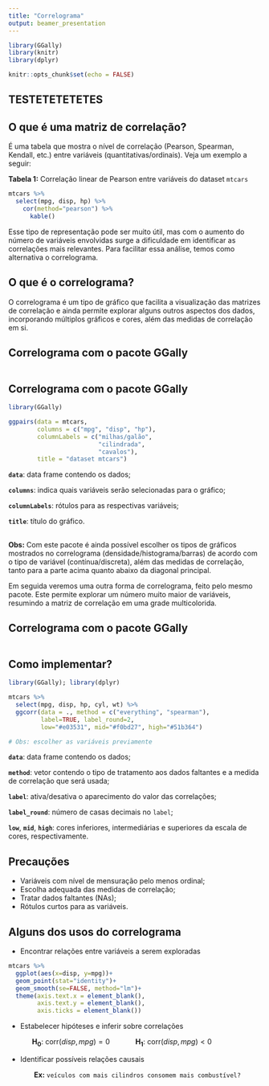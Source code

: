 ```yaml
---
title: "Correlograma"
output: beamer_presentation
---
```


```r
library(GGally)
library(knitr)
library(dplyr)

knitr::opts_chunk$set(echo = FALSE)
```

## TESTETETETETES

## O que é uma matriz de correlação?

É uma tabela que mostra o nível de correlação (Pearson, Spearman, Kendall, etc.) entre variáveis (quantitativas/ordinais). Veja um exemplo a seguir:

\footnotesize
$\textbf{Tabela 1:}$ Correlação linear de Pearson entre variáveis do dataset `mtcars`
\normalsize
```r
mtcars %>%
  select(mpg, disp, hp) %>%
    cor(method="pearson") %>%
      kable()
```

Esse tipo de representação pode ser muito útil, mas com o aumento do número de variáveis envolvidas surge a dificuldade em identificar as correlações mais relevantes. Para facilitar essa análise, temos como alternativa o correlograma.

## O que é o correlograma?

O correlograma é um tipo de gráfico que facilita a visualização das matrizes de correlação e ainda permite explorar alguns outros aspectos dos dados, incorporando múltiplos gráficos e cores, além das medidas de correlação em si.

## Correlograma com o pacote GGally

```r
```

## Correlograma com o pacote GGally

```r
library(GGally)

ggpairs(data = mtcars,
        columns = c("mpg", "disp", "hp"),
        columnLabels = c("milhas/galão",
                         "cilindrada",
                         "cavalos"),
        title = "dataset mtcars")
```

**`data`**: data frame contendo os dados;

**`columns`**: indica quais variáveis serão selecionadas para o gráfico;

**`columnLabels`**: rótulos para as respectivas variáveis;

**`title`**: título do gráfico.

## 

**Obs:** Com este pacote é ainda possível escolher os tipos de gráficos mostrados no correlograma (densidade/histograma/barras) de acordo com o tipo de variável (contínua/discreta), além das medidas de correlação, tanto para a parte acima quanto abaixo da diagonal principal.

Em seguida veremos uma outra forma de correlograma, feito pelo mesmo pacote. Este permite explorar um número muito maior de variáveis, resumindo a matriz de correlação em uma grade multicolorida.

## Correlograma com o pacote GGally

```r
```

## Como implementar?

```r
library(GGally); library(dplyr)

mtcars %>%
  select(mpg, disp, hp, cyl, wt) %>%
  ggcorr(data = ., method = c("everything", "spearman"),
         label=TRUE, label_round=2,
         low="#e03531", mid="#f0bd27", high="#51b364")

# Obs: escolher as variáveis previamente
```

\small

**`data`**: data frame contendo os dados;

**`method`**: vetor contendo o tipo de tratamento aos dados faltantes e a medida de correlação que será usada;

**`label`**: ativa/desativa o aparecimento do valor das correlações;

**`label_round`**: número de casas decimais no `label`;

**`low`**, **`mid`**, **`high`**: cores inferiores, intermediárias e superiores da escala de cores, respectivamente.

\normalsize

## Precauções

- Variáveis com nível de mensuração pelo menos ordinal;
- Escolha adequada das medidas de correlação;
- Tratar dados faltantes (NAs);
- Rótulos curtos para as variáveis.

## Alguns dos usos do correlograma

- Encontrar relações entre variáveis a serem exploradas

```r
mtcars %>%
  ggplot(aes(x=disp, y=mpg))+
  geom_point(stat="identity")+
  geom_smooth(se=FALSE, method="lm")+
  theme(axis.text.x = element_blank(),
        axis.text.y = element_blank(),
        axis.ticks = element_blank())
```

- Estabelecer hipóteses e inferir sobre correlações

\small
$\mathbf{\hspace{3em} H_0}$: $\text{corr}(disp, mpg) = 0$ $\mathbf{\hspace{3em} H_1}$: $\text{corr}(disp, mpg) < 0$
\normalsize

- Identificar possíveis relações causais

$\hspace{3em}$ **Ex:** `veículos com mais cilindros consomem mais combustível?`
